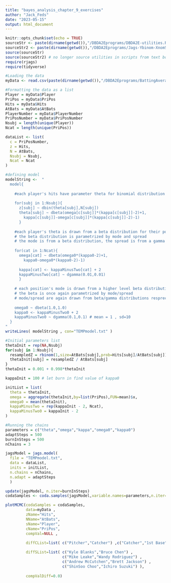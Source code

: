 ```yaml
---
title: "bayes_analysis_chapter_9_exercises"
author: "Jack_Feds"
date: "2023-05-15"
output: html_document
---
```


```r
knitr::opts_chunk$set(echo = TRUE)
sourceStr <- paste(dirname(getwd()),"/DBDA2Eprograms/DBDA2E-utilities.R",sep="")
sourceStr2 <- paste(dirname(getwd()),"/DBDA2Eprograms/Jags-Ybinom-XnomSsubjCcat-MbinomBetaOmegaKappa.R",sep="")
source(sourceStr)
source(sourceStr2) # no longer source utilities in scripts from text book
require(rjags)
require(tidyverse)
```

```r
#Loading the data
myData <- read.csv(paste(dirname(getwd()),"/DBDA2Eprograms/BattingAverage.csv",sep=""),stringsAsFactors = TRUE)

#Formatting the data as a list
Player = myData$Player
PriPos = myData$PriPos
Hits = myData$Hits
AtBats = myData$AtBats
PlayerNumber = myData$PlayerNumber
PriPosNumber = myData$PriPosNumber
Nsubj = length(unique(Player))
Ncat = length(unique(PriPos))

dataList <- list(
  c = PriPosNumber,
  z = Hits,
  N = AtBats,
  Nsubj = Nsubj,
  Ncat = Ncat
)
```

```r
#defining model
modelString <-  "
  model{
    
    #each player's hits have parameter theta for binomial distribution
    
    for(subj in 1:Nsubj){
      z[subj] ~ dbin(theta[subj],N[subj])
      theta[subj] ~ dbeta(omega[c[subj]]*(kappa[c[subj]]-2)+1, 
        kappa[c[subj]]-omega[c[subj]]*(kappa[c[subj]]-2)-1)
      }
      
    #each player's theta is drawn from a beta distribution for their position  
    # the beta distribution is parametrized by mode and spread
    # the mode is from a beta distribution, the spread is from a gamma distribution
   
    for(cat in 1:Ncat){
      omega[cat] ~ dbeta(omega0*(kappa0-2)+1, 
        kappa0-omega0*(kappa0-2)-1)
        
      kappa[cat] <- kappaMinusTwo[cat] + 2
      kappaMinusTwo[cat] ~ dgamma(0.01,0.01)
      }
    
    # each position's mode is drawn from a higher level beta distribution
    # the beta is once again parametrized by mode/spread
    # mode/spread are again drawn from beta/gamma distributions resprectively
    
    omega0 ~ dbeta(1.0,1.0)
    kappa0 <- kappaMinusTwo0 + 2
    kappaMinusTwo0 ~ dgamma(0.1,0.1) # mean = 1 , sd=10
  }
"
writeLines( modelString , con="TEMPmodel.txt" )
```

```r
#Initial parameters list
thetaInit = rep(NA,Nsubj)
for(subj in 1:Nsubj){
  resampledZ = rbinom(1,size=AtBats[subj],prob=Hits[subj]/AtBats[subj])
  thetaInit[subj] = resampledZ / AtBats[subj]
}
thetaInit = 0.001 + 0.998*thetaInit

kappaInit = 100 # let burn in find value of kappa0

initList = list(
  theta = thetaInit,
  omega = aggregate(thetaInit,by=list(PriPos),FUN=mean)$x,
  omega0 = mean(thetaInit),
  kappaMinusTwo = rep(kappaInit - 2, Ncat),
  kappaMinusTwo0 = kappaInit - 2
)
```

```r
#Running the chains
parameters = c("theta","omega","kappa","omega0","kappa0")
adaptSteps = 500
burnInSteps = 500
nChains = 3

jagsModel = jags.model(
  file = "TEMPmodel.txt",
  data = dataList,
  inits = initList,
  n.chains = nChains,
  n.adapt = adaptSteps
  )

update(jagsModel, n.iter=burnInSteps)
codaSamples <- coda.samples(jagsModel,variable.names=parameters,n.iter=3333,thin=1)
```

```r
plotMCMC(codaSamples = codaSamples,
         data=myData ,
         zName="Hits",
         NName="AtBats",
         sName="Player",
         cName="PriPos",
         compVal=NULL ,
         
         diffCList=list( c("Pitcher","Catcher") ,c("Catcher","1st Base") ),

         diffSList=list( c("Kyle Blanks","Bruce Chen") ,
                         c("Mike Leake","Wandy Rodriguez") ,
                         c("Andrew McCutchen","Brett Jackson") ,
                         c("ShinSoo Choo","Ichiro Suzuki") ),
         
         compValDiff=0.0)
```





